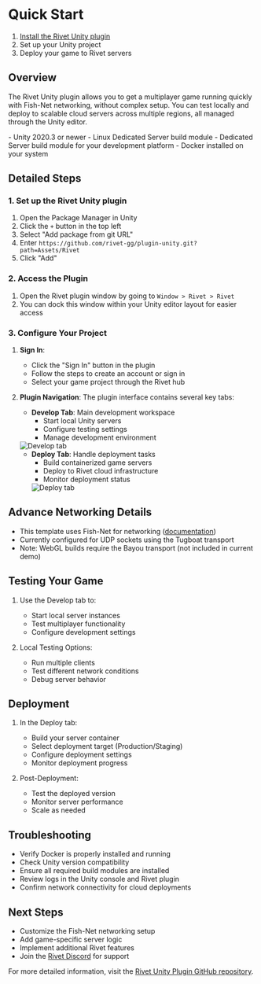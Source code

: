
# Quick Start
1. [Install the Rivet Unity plugin](https://github.com/rivet-gg/plugin-unity)
2. Set up your Unity project
3. Deploy your game to Rivet servers

## Overview

The Rivet Unity plugin allows you to get a multiplayer game running quickly with Fish-Net networking, without complex setup. You can test locally and deploy to scalable cloud servers across multiple regions, all managed through the Unity editor.

<Warning title="Prerequisite">
  - Unity 2020.3 or newer
  - Linux Dedicated Server build module
  - Dedicated Server build module for your development platform
  - Docker installed on your system
</Warning>

## Detailed Steps

### 1. Set up the Rivet Unity plugin

1. Open the Package Manager in Unity
2. Click the `+` button in the top left
3. Select "Add package from git URL"
4. Enter `https://github.com/rivet-gg/plugin-unity.git?path=Assets/Rivet`
5. Click "Add"

### 2. Access the Plugin

1. Open the Rivet plugin window by going to `Window > Rivet > Rivet`
2. You can dock this window within your Unity editor layout for easier access

### 3. Configure Your Project

1. **Sign In**:
   - Click the "Sign In" button in the plugin
   - Follow the steps to create an account or sign in
   - Select your game project through the Rivet hub

2. **Plugin Navigation**:
   The plugin interface contains several key tabs:
   - **Develop Tab**: Main development workspace
     - Start local Unity servers
     - Configure testing settings
     - Manage development environment
    <Image src={imgPluginDevelop} alt='Develop tab' />

   - **Deploy Tab**: Handle deployment tasks
     - Build containerized game servers
     - Deploy to Rivet cloud infrastructure
     - Monitor deployment status
     <Image src={imgPluginDeploy} alt='Deploy tab' />

## Advance Networking Details

- This template uses Fish-Net for networking ([documentation](https://fish-networking.gitbook.io/docs/))
- Currently configured for UDP sockets using the Tugboat transport
- Note: WebGL builds require the Bayou transport (not included in current demo)

## Testing Your Game

1. Use the Develop tab to:
   - Start local server instances
   - Test multiplayer functionality
   - Configure development settings

2. Local Testing Options:
   - Run multiple clients
   - Test different network conditions
   - Debug server behavior

## Deployment

1. In the Deploy tab:
   - Build your server container
   - Select deployment target (Production/Staging)
   - Configure deployment settings
   - Monitor deployment progress

2. Post-Deployment:
   - Test the deployed version
   - Monitor server performance
   - Scale as needed

## Troubleshooting

- Verify Docker is properly installed and running
- Check Unity version compatibility
- Ensure all required build modules are installed
- Review logs in the Unity console and Rivet plugin
- Confirm network connectivity for cloud deployments

## Next Steps

- Customize the Fish-Net networking setup
- Add game-specific server logic
- Implement additional Rivet features
- Join the [Rivet Discord](https://discord.gg/rivet-developer-network-822914074136018994) for support

For more detailed information, visit the [Rivet Unity Plugin GitHub repository](https://github.com/rivet-gg/plugin-unity).
